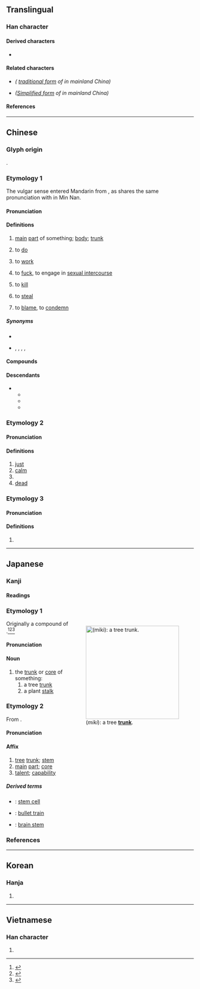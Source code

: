{{also|干|榦}}
{{character info}}
==Translingual==

===Han character===
{{Han char|rn=51|rad=干|as=10|sn=13|four=48441|canj=JJOMJ|ids=⿰𠦝𫢉}}

====Derived characters====
* {{l|mul|[[𠿨]], [[擀]], [[澣]], [[檊]], [[𩼛]], [[𭗠]], [[𦼮]], [[簳]]}}

====Related characters====
* {{l|mul|[[榦]]}} ''({{w|Variant Chinese character|Variant}} [[Traditional Chinese|traditional form]] of {{lang|mul|幹}} in mainland China)''
* {{l|mul|[[干]]}} ''([[Simplified Chinese|Simplified form]] of {{lang|mul|幹}} in mainland China)''

====References====
{{Han ref|kx=0341.090|dkj=09183|dj=0650.010|hdz=10409.090|uh=5E79}}

----

==Chinese==
{{zh-forms|s=干|alt=榦}}

===Glyph origin===
{{Han etym}}
{{Han compound|倝|干|c1=s|c2=p|ls=psc}}.

===Etymology 1===
The vulgar sense entered Mandarin from {{der|cmn|nan|-}} {{zh-m|姦|kàn}}, as {{lang|zh|姦}} shares the same pronunciation with {{lang|zh|幹}} in Min Nan.

{{etystub|zh}}

====Pronunciation====
{{zh-pron
|m=gàn
|m-s=
|c=gon3
|c-t=
|g=
|h=pfs=
|j=
|mb=gāng
|md=gáng/guāng
|md_note=gáng - literary; guāng - colloquial
|mn=kàn
|mn-t=gang3
|w=2koe
|x=
|mc=y
|oc=y
|cat=n
}}

====Definitions====
{{zh-hanzi}}

# [[main]] [[part]] of something; [[body]]; [[trunk]]
#: {{zh-x|樹幹|[[trunk]] of a plant}}
#: {{zh-x|軀幹|[[body]] of animals}}
#: {{zh-x|幹道|[[main road]]; [[high street]]}}
# {{lb|zh|colloquial}} to [[do]]
#: {{zh-x|你 在 幹 什麼？|What are you '''doing'''?}}
# to [[work]]
#: {{zh-x|幹活|to work}}
#: {{zh-x|你 是 幹 什麼 的？|What is your '''job'''?}}
# {{lb|zh|vulgar}} to [[fuck]], to engage in [[sexual intercourse]]
#: {{zh-x|幹恁娘！|'''Fuck''' your mother! |MN}}
#: {{zh-x|幹.你.媽！|'''Fuck''' your mother! }}
# {{lb|zh|vulgar}} to [[kill]]
#: {{zh-x|幹掉 他！|'''Kill''' him!}}
# {{lb|zh|vulgar|chiefly|Taiwan}} to [[steal]]
#: {{zh-x|誰 幹 走 了 我 的 筆？！|Who '''stole''' my pen?!}}
# {{lb|zh|vulgar|chiefly|Taiwan}} to [[blame]], to [[condemn]]
#: {{zh-x|公 幹|'''criticized''' by everyone}}

=====Synonyms=====
* {{s|to fuck}}
{{zh-dial|肏}}
* {{sense|to do}} {{zh-l|辦}}, {{zh-l|搞}}, {{zh-l|整治}}, {{zh-l|作}}, {{zh-l|做}}

====Compounds====
{{zh-der|幹不來:cannot do it|幹不了:cannot do it|幹部:cadre|幹部學校:cadre school|幹校:cadre school|幹才:ability|幹道:main road|幹得過兒:can be done|幹掉:to finish, to kill|幹活:to work|幹家:household manager|幹架:to quarrel|幹將:go-getter|幹勁:vigor|幹警:cadre and police|幹練:competent|幹流:trunk stream|幹路:main road|幹嘛:why on earth|幹嗎:why on earth|幹渠:trunk canal|幹什麼:do what? why?|幹事:secretary in charge|幹頭兒:worth|幹線:main line|幹仗:to quarrel|幹細胞:stem cell|樹幹:tree trunk|三門幹部|不幹|主幹|主幹家庭|井幹|儲備幹部|充能幹|公幹|勾幹|單幹|單幹戶|埋頭苦幹|央浼營幹|夯幹|實幹|幹上了|幹了|幹人|幹吏|幹員|幹家做活|幹家緣|幹得了|幹得來|幹濟|幹營生|幹父之蠱|幹略|幹當|幹的停當|幹線公車|幹缺|幹蠱|幹辦|幹頭|幹麼:gànmá|府幹|強幹|強幹弱枝|彊幹弱枝|徐幹|才幹|才能幹濟|打幹|材幹|枝幹|楨幹|沒幹|沒幹頭|沒梢幹|洗手不幹|營幹|盲幹|硬幹|管幹|精幹|精明幹練|精明強幹|精明能幹|總幹事|能幹|腦幹|苦幹|薄幹|蠻幹|詞幹|謀幹|貴幹|趲幹|軀幹|軀幹骨|配水幹管|里幹事|韓幹|韓幹畫馬|領導幹部|骨幹|高幹|埋頭苦幹|交感神經幹|交感幹|頭臂幹|頭臂動脈幹}}

====Descendants====
* {{desc|bor=1|tai-pro|*kaːnᶜ}}
** {{desc|lo|ກ້ານ}}
** {{desc|shn|ၵၢၼ်ႈ}}
** {{desc|th|ก้าน}}

===Etymology 2===

====Pronunciation====
{{zh-pron
|m=gān
|cat=a,n
}}

====Definitions====
{{zh-hanzi}}

# [[just]]
# [[calm]]
# {{zh-alt-form|干|[[heavenly stem]]}}
# [[dead]]

===Etymology 3===

====Pronunciation====
{{zh-pron
|m=hán
|cat=n
}}

====Definitions====
{{zh-hanzi}}

# {{zh-alt-form|韓|fence around well}}
----

==Japanese==

===Kanji===
{{ja-kanji|grade=5|rs=十11}}

====Readings====
{{ja-readings
|goon=かん
|kanon=かん
|kun=みき-, から-
}}

===Etymology 1===
<div style="float:right;">
[[Image:Yellow birch trunk.jpg|thumb|250px|{{lang|ja|幹}} (''miki''): a tree '''[[trunk]]'''.]]
</div>
{{ja-kanjitab|みき|yomi=k}}
Originally a compound of {{compound|ja|sort=みき|身|tr1=mi|t1=body|木|tr2=ki|t2=tree}}.<ref name="KDJ">{{R:Kokugo Dai Jiten}}</ref><ref name="DJR">{{R:Daijirin}}</ref><ref name="DJS">{{R:Daijisen}}</ref>

====Pronunciation====
{{ja-pron|yomi=k|みき|acc=1|acc_ref=DJR,NHK|acc2=0|acc2_ref=NHK}}

====Noun====
{{ja-noun|みき}}

# the [[trunk]] or [[core]] of something:
## a tree [[trunk]]
## a plant [[stalk]]

===Etymology 2===
{{ja-kanjitab|かん|yomi=on}}
From {{der|ja|ltc|sort=かん|-}} {{ltc-l|幹}}.

====Pronunciation====
{{ja-pron|かん|y=on}}

====Affix====
{{ja-pos|affix|かん}}

# [[tree]] [[trunk]]; [[stem]]
# [[main]] [[part]]; [[core]]
# [[talent]]; [[capability]]

=====Derived terms=====
{{der-top}}
* {{ja-r|幹細胞|かんさいぼう}}: [[stem cell]]
* {{ja-r|新幹線|しんかんせん}}: [[bullet train]]
* {{ja-r|脳幹|のうかん}}: [[brain stem]]
{{der-bottom}}

===References===
<references/>

----

==Korean==

===Hanja===
{{ko-hanja|hangeul=[[간]]|rv=gan|mr=kan}}

# {{rfdef|ko|sort=干10}}

----

==Vietnamese==

===Han character===
{{vi-hantu|cán|rs=干10}}

# {{rfdef|vi|sort=干10}}